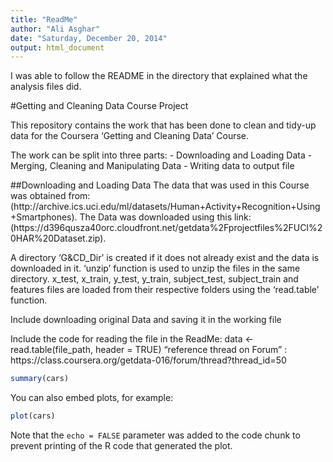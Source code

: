 ```yaml
---
title: "ReadMe"
author: "Ali Asghar"
date: "Saturday, December 20, 2014"
output: html_document
---
```


I was able to follow the README in the directory that explained what the analysis files did. 

#Getting and Cleaning Data Course Project

This repository contains the work that has been done to clean and tidy-up data for the Coursera 'Getting and Cleaning Data' Course.

The work can be split into three parts: 
- Downloading and Loading Data
- Merging, Cleaning and Manipulating Data
- Writing data to output file

##Downloading and Loading Data
The data that was used in this Course was obtained from: (http://archive.ics.uci.edu/ml/datasets/Human+Activity+Recognition+Using+Smartphones). 
The Data was downloaded using this link: (https://d396qusza40orc.cloudfront.net/getdata%2Fprojectfiles%2FUCI%20HAR%20Dataset.zip). 

A directory 'G&CD_Dir' is created if it does not already exist and the data is downloaded in it. 'unzip' function is used to unzip the files in the same directory. x_test, x_train, y_test, y_train, subject_test, subject_train and features files are loaded from their respective folders using the 'read.table' function. 



Include downloading original Data and saving it in the working file

Include the code for reading the file in the ReadMe: 
data <- read.table(file_path, header = TRUE) 
"reference thread on Forum" : https://class.coursera.org/getdata-016/forum/thread?thread_id=50


```r
summary(cars)
```

You can also embed plots, for example:

```r
plot(cars)
```

Note that the `echo = FALSE` parameter was added to the code chunk to prevent printing of the R code that generated the plot.
